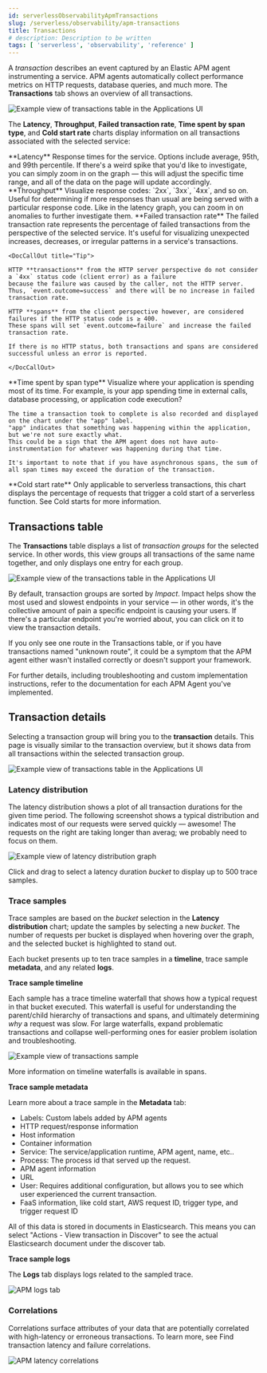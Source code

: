 ```yaml
---
id: serverlessObservabilityApmTransactions
slug: /serverless/observability/apm-transactions
title: Transactions
# description: Description to be written
tags: [ 'serverless', 'observability', 'reference' ]
---
```


<p><DocBadge template="technical preview" /></p>


A _transaction_ describes an event captured by an Elastic APM agent instrumenting a service.
APM agents automatically collect performance metrics on HTTP requests, database queries, and much more.
The **Transactions** tab shows an overview of all transactions.

![Example view of transactions table in the Applications UI](images/transactions/apm-transactions-overview.png)

The **Latency**, **Throughput**, **Failed transaction rate**, **Time spent by span type**, and **Cold start rate**
charts display information on all transactions associated with the selected service:

<DocDefList>
  <DocDefTerm>**Latency**</DocDefTerm>
  <DocDefDescription>
    Response times for the service. Options include average, 95th, and 99th percentile.
    If there's a weird spike that you'd like to investigate,
    you can simply zoom in on the graph &mdash; this will adjust the specific time range,
    and all of the data on the page will update accordingly.
  </DocDefDescription>
  <DocDefTerm>**Throughput**</DocDefTerm>
  <DocDefDescription>
    Visualize response codes: `2xx`, `3xx`, `4xx`, and so on.
    Useful for determining if more responses than usual are being served with a particular response code.
    Like in the latency graph, you can zoom in on anomalies to further investigate them.
  </DocDefDescription>
  <DocDefTerm>**Failed transaction rate**</DocDefTerm>
  <DocDefDescription>
    The failed transaction rate represents the percentage of failed transactions from the perspective of the selected service.
    It's useful for visualizing unexpected increases, decreases, or irregular patterns in a service's transactions.

    <DocCallOut title="Tip">

    HTTP **transactions** from the HTTP server perspective do not consider a `4xx` status code (client error) as a failure
    because the failure was caused by the caller, not the HTTP server. Thus, `event.outcome=success` and there will be no increase in failed transaction rate.

    HTTP **spans** from the client perspective however, are considered failures if the HTTP status code is ≥ 400.
    These spans will set `event.outcome=failure` and increase the failed transaction rate.

    If there is no HTTP status, both transactions and spans are considered successful unless an error is reported.

    </DocCallOut>
  </DocDefDescription>
  <DocDefTerm>**Time spent by span type**</DocDefTerm>
  <DocDefDescription>
    Visualize where your application is spending most of its time.
    For example, is your app spending time in external calls, database processing, or application code execution?

    The time a transaction took to complete is also recorded and displayed on the chart under the "app" label.
    "app" indicates that something was happening within the application, but we're not sure exactly what.
    This could be a sign that the APM agent does not have auto-instrumentation for whatever was happening during that time.

    It's important to note that if you have asynchronous spans, the sum of all span times may exceed the duration of the transaction.
  </DocDefDescription>
  <DocDefTerm>**Cold start rate**</DocDefTerm>
  <DocDefDescription>
    Only applicable to serverless transactions, this chart displays the percentage of requests that trigger a cold start of a serverless function.
    See <DocLink id="serverlessObservabilityApmObserveLambdaFunctions" section="cold-starts">Cold starts</DocLink> for more information.
  </DocDefDescription>
</DocDefList>

## Transactions table

The **Transactions** table displays a list of _transaction groups_ for the selected service.
In other words, this view groups all transactions of the same name together,
and only displays one entry for each group.

![Example view of the transactions table in the Applications UI](images/transactions/apm-transactions-table.png)

By default, transaction groups are sorted by _Impact_.
Impact helps show the most used and slowest endpoints in your service &mdash; in other words,
it's the collective amount of pain a specific endpoint is causing your users.
If there's a particular endpoint you're worried about, you can click on it to view the <DocLink id="serverlessObservabilityApmTransactions" section="transaction-details">transaction details</DocLink>.

<DocCallOut title="Important" color="warning">

If you only see one route in the Transactions table, or if you have transactions named "unknown route",
it could be a symptom that the APM agent either wasn't installed correctly or doesn't support your framework.

For further details, including troubleshooting and custom implementation instructions,
refer to the documentation for each <DocLink id="serverlessObservabilityApmAgents">APM Agent</DocLink> you've implemented.

</DocCallOut>

<div id="transaction-details"></div>

## Transaction details

Selecting a transaction group will bring you to the **transaction** details.
This page is visually similar to the transaction overview, but it shows data from all transactions within
the selected transaction group.

![Example view of transactions table in the Applications UI](images/transactions/apm-transactions-overview.png)

<div id="transaction-duration-distribution"></div>

### Latency distribution

The latency distribution shows a plot of all transaction durations for the given time period.
The following screenshot shows a typical distribution
and indicates most of our requests were served quickly &mdash; awesome!
The requests on the right are taking longer than averag; we probably need to focus on them.

![Example view of latency distribution graph](images/transactions/apm-transaction-duration-dist.png)

Click and drag to select a latency duration _bucket_ to display up to 500 trace samples.

<div id="transaction-trace-sample"></div>

### Trace samples

Trace samples are based on the _bucket_ selection in the **Latency distribution** chart;
update the samples by selecting a new _bucket_.
The number of requests per bucket is displayed when hovering over the graph,
and the selected bucket is highlighted to stand out.

Each bucket presents up to ten trace samples in a **timeline**, trace sample **metadata**,
and any related **logs**.

**Trace sample timeline**

Each sample has a trace timeline waterfall that shows how a typical request in that bucket executed.
This waterfall is useful for understanding the parent/child hierarchy of transactions and spans,
and ultimately determining _why_ a request was slow.
For large waterfalls, expand problematic transactions and collapse well-performing ones
for easier problem isolation and troubleshooting.

![Example view of transactions sample](images/transactions/apm-transaction-sample.png)

<DocCallOut title="Note">
More information on timeline waterfalls is available in <DocLink id="serverlessObservabilityApmTraceSampleTimeline">spans</DocLink>.
</DocCallOut>

**Trace sample metadata**

Learn more about a trace sample in the **Metadata** tab:

* Labels: Custom labels added by APM agents
* HTTP request/response information
* Host information
* Container information
* Service: The service/application runtime, APM agent, name, etc..
* Process: The process id that served up the request.
* APM agent information
* URL
* User: Requires additional configuration, but allows you to see which user experienced the current transaction.
* FaaS information, like cold start, AWS request ID, trigger type, and trigger request ID

<DocCallOut title="Tip">
All of this data is stored in documents in Elasticsearch.
This means you can select "Actions - View transaction in Discover" to see the actual Elasticsearch document under the discover tab.
</DocCallOut>

**Trace sample logs**

The **Logs** tab displays logs related to the sampled trace.

<LogOverview />

![APM logs tab](images/transactions/apm-logs-tab.png)

<div id="transaction-latency-correlations"></div>

### Correlations

Correlations surface attributes of your data that are potentially correlated with high-latency or erroneous transactions.
To learn more, see <DocLink id="serverlessObservabilityApmFindTransactionLatencyAndFailureCorrelations">Find transaction latency and failure correlations</DocLink>.

![APM latency correlations](images/transactions/correlations-hover.png)

